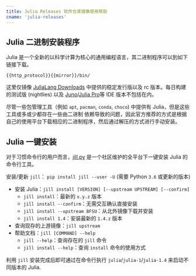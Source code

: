 ```yaml
---
title: Julia Releases 软件仓库镜像使用帮助
cname: 'julia-releases'
---
```


## Julia 二进制安装程序

Julia 是一个全新的以科学计算为核心的通用编程语言，其二进制程序可以到如下链接下载。

<CodeBlock>

```
{{http_protocol}}{{mirror}}/bin/
```

</CodeBlock>

这里仅镜像 [JuliaLang Downloads](https://julialang.org/downloads/) 中提供的稳定发行版以及 rc 版本。每日构建的测试版 (nightlies) 以及 
[Juno](http://junolab.org/)/[Julia Pro](https://juliacomputing.com/products/juliapro)等 IDE 版本不包括在内。

尽管一些包管理工具（例如 `apt`, `pacman`, `conda`, `choco`) 中提供有 Julia，但是这些工具或多或少都存在一些由二进制
依赖导致的问题，因此官方推荐的方式是根据自己的使用平台下载相应的二进制程序，然后通过解压的方式进行手动安装。

## Julia 一键安装

对于习惯命令行的用户而言，[jill.py](https://github.com/johnnychen94/jill.py) 是一个社区维护的全平台下一键安装
Julia 的命令行工具。

安装/更新 `jill`： `pip install jill --user -U` (需要 Python `3.6` 或更新的版本)

* 安装 Julia：`jill install [VERSION] [--upstream UPSTREAM] [--confirm]`
  * `jill install`：最新的 `x.y.z` 版本
  * `jill install --confirm`：无需交互确认直接安装
  * `jill install --upstream BFSU`：从北外镜像下载并安装
  * `jill install 1.4`：安装最新的 `1.4.z` 版本
* 查询现存的上游镜像：`jill upstream`
* 帮助文档：`jill [COMMAND] --help`
  * `jill --help`：查询存在的 `jill` 命令
  * `jill install --help`：查询 `install` 命令的使用方式

利用 `jill` 安装完成后即可通过在命令行执行 `julia`/`julia-1`/`julia-1.4` 来启动不同版本的 Julia.
